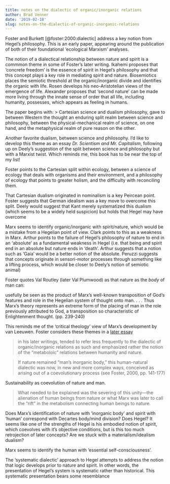 ```yaml
---
title: notes on the dialectic of organic/inorganic relations
author: Brad Venner
date: '2019-02-18'
slug: notes-on-the-dialectic-of-organic-inorganic-relations
---
```


Foster and Burkett [@foster:2000:dialectic] address a key notion from Hegel's philosophy.  This is an early paper, appearing around the publication of both of their foundational 'ecological Marxism' analyses.

The notion of a dialectical relationship between nature and spirit is a commmon theme in some of Foster's later writing. Ikahemi proposes that 'concrete freedom' is the essence of spirit in Hegel's philosophy and that this concept plays a key role in mediating spirit and nature.  Biosemiotics places the semiotic threshold at the organic/inorganic divide and identifies the organic with life.  Rosen develops his neo-Aristotelian views of the emergence of life.  Alexander proposes that 'second nature' can be made more living through the innate sense of order that all life, including humanity, possesses, which appears as feeling in humans.

The paper begins with:
> Cartesian science and dualism philosophy, gave to between Western the thought an enduring split realm between science and philosophy, between the physical-mechanical realm of science, on one hand, and the metaphysical realm of pure reason on the other.

Another favorite dualism, between science and philosophy.  I'd like to develop this theme as an essay *Dr. Scientism and Mr. Capitalism*, following up on Deely's suggestion of the split between science and philosophy but with a Marxist twist.  Which reminds me, this book has to be near the top of my list!

Foster points to the Cartesian split within ecology, between a science of ecology that deals with organisms and their environment, and a philosophy of ecology that points to greater holism, and the difficulty with reconciling them.

That Cartesian dualism originated in nominalism is a key Peircean point.  Foster suggests that German idealism was a key move to overcome this split.  Deely would suggest that Kant merely systematized this dualism (which seems to be a widely held suspicion) but holds that Hegel may have overcome

Marx seems to identify organic/inorganic with spirit/nature, which would be a mistake from a Hegelian point of view.  Clark points to this as a weakness in Marx.  Arthur points to the failure of Hegel's philosophy of nature to end in an 'absolute' as a fundamental weakness in Hegel (i.e. that being and spirit end in an absolute but nature ends in 'death'.  Arthur suggests that a notion such as 'Gaia' would be a better notion of the absolute.  Peruzzi suggests that concepts originate in sensori-motor processes through something like a lifting process, which would be closer to Deely's notion of semiotic animal)

Foster quotes Val Routley (later Val Plumwood) as that nature as the *body* of man can:

usefully be seen as the product of Marx’s well-known transposition of God’s features and role in the Hegelian system of thought onto man. . . . Thus Marx’s theory represents an extreme form of the placing of man in the role previously attributed to God, a transposition so characteristic of Enlightenment thought. (pp. 239-240)

This reminds me of the 'critical theology' view of Marx's development by van Leeuwen.  Foster considers these themes in a [later essay](https://monthlyreview.org/2008/10/01/marxs-critique-of-heaven-and-critique-of-earth/)

> in his later writings, tended to refer less frequently to the dialectic of organic/inorganic relations as such and emphasized rather the notion of the "metaboloic" relations between humanity and nature.

> If nature remained “man’s inorganic body,” this human-natural dialectic was now, in new and more complex ways, conceived as arising out of a coevolutionary process (see Foster, 2000, pp. 141-177)

Sustainability as coevolution of nature and man.

> What needed to be explained was the severing of this unity—the alienation of human beings from nature or what Marx was later to call the “rift” in the metabolism connecting human beings to nature.

Does Marx's identification of nature with 'inorganic body' and spirit with 'human' correspond with Decartes body/mind division?  Does Hegel?  It seems like one of the strengths of Hegel is his embodied notion of spirit, which coevolves with it's objective conditions, but is this too much retrojection of later concepts?  Are we stuck with a materialism/idealism dualism?

Marx seems to identify the human with 'essential self-consciousness'.  

The 'systematic dialectic' approach to Hegel attempts to address the notion that logic develops prior to nature and spirit.  In other words, the presentation of Hegel's system is systematic rather than historical.  This systematic presentation bears some resemblance
